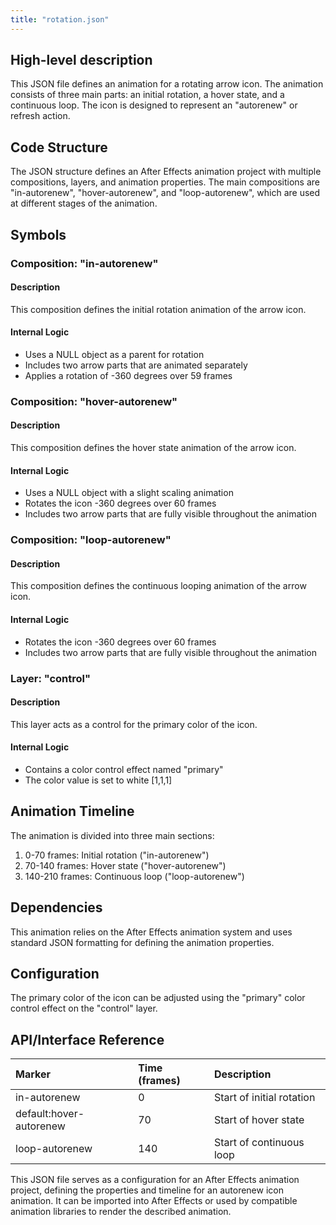 ```yaml
---
title: "rotation.json"
---
```


## High-level description
This JSON file defines an animation for a rotating arrow icon. The animation consists of three main parts: an initial rotation, a hover state, and a continuous loop. The icon is designed to represent an "autorenew" or refresh action.

## Code Structure
The JSON structure defines an After Effects animation project with multiple compositions, layers, and animation properties. The main compositions are "in-autorenew", "hover-autorenew", and "loop-autorenew", which are used at different stages of the animation.

## Symbols

### Composition: "in-autorenew"
#### Description
This composition defines the initial rotation animation of the arrow icon.

#### Internal Logic
- Uses a NULL object as a parent for rotation
- Includes two arrow parts that are animated separately
- Applies a rotation of -360 degrees over 59 frames

### Composition: "hover-autorenew"
#### Description
This composition defines the hover state animation of the arrow icon.

#### Internal Logic
- Uses a NULL object with a slight scaling animation
- Rotates the icon -360 degrees over 60 frames
- Includes two arrow parts that are fully visible throughout the animation

### Composition: "loop-autorenew"
#### Description
This composition defines the continuous looping animation of the arrow icon.

#### Internal Logic
- Rotates the icon -360 degrees over 60 frames
- Includes two arrow parts that are fully visible throughout the animation

### Layer: "control"
#### Description
This layer acts as a control for the primary color of the icon.

#### Internal Logic
- Contains a color control effect named "primary"
- The color value is set to white [1,1,1]

## Animation Timeline
The animation is divided into three main sections:
1. 0-70 frames: Initial rotation ("in-autorenew")
2. 70-140 frames: Hover state ("hover-autorenew")
3. 140-210 frames: Continuous loop ("loop-autorenew")

## Dependencies
This animation relies on the After Effects animation system and uses standard JSON formatting for defining the animation properties.

## Configuration
The primary color of the icon can be adjusted using the "primary" color control effect on the "control" layer.

## API/Interface Reference
| Marker | Time (frames) | Description |
|:-------|:--------------|:------------|
| in-autorenew | 0 | Start of initial rotation |
| default:hover-autorenew | 70 | Start of hover state |
| loop-autorenew | 140 | Start of continuous loop |

This JSON file serves as a configuration for an After Effects animation project, defining the properties and timeline for an autorenew icon animation. It can be imported into After Effects or used by compatible animation libraries to render the described animation.